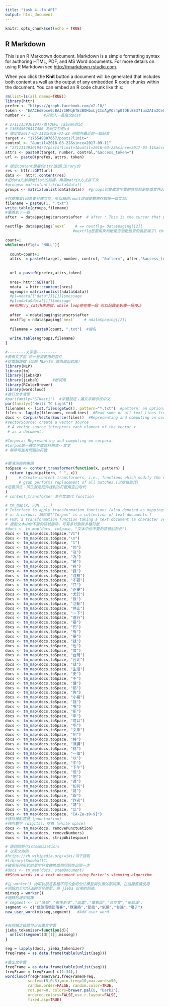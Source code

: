 ```yaml
---
title: "task 4--fb API"
output: html_document
---
```


```r
knitr::opts_chunk$set(echo = TRUE)
```

## R Markdown

This is an R Markdown document. Markdown is a simple formatting syntax for authoring HTML, PDF, and MS Word documents. For more details on using R Markdown see <http://rmarkdown.rstudio.com>.

When you click the **Knit** button a document will be generated that includes both content as well as the output of any embedded R code chunks within the document. You can embed an R code chunk like this:

```r
rm(list=ls(all.names=TRUE))
library(httr)
prefex <- "https://graph.facebook.com/v2.10/"
token <- "EAACEdEose0cBAJrIHMqETE3BQHbxLjCIoAgVQs4p0fDElBS371umZAInZCe0ZC5vDGzMvAFL73u1Oxki4ZCMm3R6xpSXFIG8IK7W03seZBla7TfKlpCLuqmWvBBLkvGbK5SkrmrNz07a5ZAMsq5OUUYjF2M7aMiGhw73F4ifSKLreaQyckzpZAic0jwBDZCIpEMZD"
number <- 1      #只爬入一篇貼文post

# 271111393019477為TOEFL Taiwan的id
# 136845026417486 為柯文哲的id
# 限定從2017-03-11到2018-03-22 時間內最近的一篇貼文
target <- "175549807657/posts?limit="
control <- "&until=2018-03-22&since=2017-09-11"
# "271111393019477/posts?limit=1&until=2018-03-22&since=2017-03-11&access_token="
attrs <- paste0(target, number, control,"&access_token=")  
url <- paste0(prefex, attrs, token)

# 限定content是屬於httr這個library的
res <- httr::GET(url)
data <-  httr::content(res)
#把data先解開他list的結構，再用matrix方式存下來
#groups= matrix(unlist(data$data))
groups <- matrix(unlist(data$data))  #groups到變成文字雲的時候就是變成文件doc了

#存成檔案(因為要分梯次存，所以藉由count這個變數來存取每一篇文章)
filename = paste0(1, ".txt")
write.table(groups,filename)
#要跳到下一頁
after  = data$paging$cursors$after  # after : This is the cursor that points to the end of the page of data that has been returned.

nextflg= data$paging$`next`    # == nextflg= data$paging[[2]]
                              #nextflg是要用來判斷是否到動態頁的最底端了( the last page of data)

count=1
while(nextflg!= "NULL"){
  
  count=count+1
  attrs  = paste0(target, number, control, "&after=", after,"&access_token=")
 
  
  url = paste0(prefex,attrs,token)
  
  nres= httr::GET(url)
  ndata  = httr::content(nres)
  ngroups= matrix(unlist(ndata$data))
  #p1=ndata[["data"]][[1]]$message
  #p1=ndata$data[[1]]$message
  ##可用try_catch來測試，while loop停在哪一段 可以記錄走到哪一段停止
  
  after  = ndata$paging$cursors$after
  nextflg = ndata$paging$`next`    # ndata$paging[[2]]
  
  filename = paste0(count, ".txt")  #檔名
  
  write.table(ngroups,filename)
}
```

```r
#--------文字雲---------
#要做文字雲 抓一些需要用的套件
#從電腦讀檔（仰賴 NLP/tm 這兩個函式庫）
library(NLP)
library(tm)
library(jiebaRD)
library(jiebaR)      #斷詞用
library(RColorBrewer)
library(wordcloud)
#進行文本清理
#par(family='STKaiti')  #字體設定；讓文字顯示成中文
par(family=("Heiti TC Light"))
filenames <- list.files(getwd(), pattern="*.txt")  #pattern: an optional regular expression. Only file names which match the regular expression will be returned.
files <- lapply(filenames, readLines)  #Read some or all text lines from a connection.
docs <- Corpus(VectorSource(files))  #Representing and computing on corpora(語料庫).
#VectorSource: create a vector source
 # A vector source interprets each element of the vector x 
 # as a document.

#Corpora: Representing and computing on corpora.
#Corpus是一種文字檔資料格式--文本
# 移除可能有問題的符號


#要清洗掉的東西
toSpace <- content_transformer(function(x, pattern) {
  return (gsub(pattern, " ", x))
}     # Create content transformers, i.e., functions which modify the content of an R objec
      # gsub performs replacement of all matches.(以空白取代)
#定義清洗：清洗就是把你找到的符號用空白取代
)
# content_transformer 為內文取代 function

# tm_map(x, FUN, ...)
# Interface to apply transformation functions (also denoted as mappings) to corpora.
# x: A corpus. 語料庫("Corpus" is a collection of text documents.)
# FUN: a transformation function taking a text document (a character vector when x is a SimpleCorpus) as input and returning a text document (a character vector of the same length as the input vector for SimpleCorpus). The function content_transformer can be used to create a wrapper to get and set the content of text documents.
# 複製文本中你不要的符號刪除，可寫多行刪除多種符號
#docs <- tm_map(docs, toSpace, "文本中你不要的符號貼於此")
docs <- tm_map(docs,toSpace,"V1")
docs <- tm_map(docs,toSpace,"\n")
docs <- tm_map(docs,toSpace, "1")
docs <- tm_map(docs,toSpace, "的")
docs <- tm_map(docs,toSpace, "及")
docs <- tm_map(docs,toSpace, "為")
docs <- tm_map(docs,toSpace, "是")
docs <- tm_map(docs,toSpace, "在")
docs <- tm_map(docs,toSpace, "我")
docs <- tm_map(docs,toSpace, "沒有")
docs <- tm_map(docs,toSpace, "不要")
docs <- tm_map(docs,toSpace, "只")
docs <- tm_map(docs,toSpace, "正要")
docs <- tm_map(docs,toSpace, "尤其")
docs <- tm_map(docs,toSpace, "做")
docs <- tm_map(docs,toSpace, "活動")
docs <- tm_map(docs,toSpace, "停止")
docs <- tm_map(docs,toSpace, "一下")
docs <- tm_map(docs,toSpace, "進行")
docs <- tm_map(docs,toSpace, "要")
docs <- tm_map(docs,toSpace, "們")
docs <- tm_map(docs,toSpace, "有")
docs <- tm_map(docs,toSpace, "要")
docs <- tm_map(docs,toSpace, "就")
docs <- tm_map(docs,toSpace, "也")
docs <- tm_map(docs,toSpace, "會")
docs <- tm_map(docs,toSpace, "台灣")
docs <- tm_map(docs,toSpace, "台北")
docs <- tm_map(docs,toSpace, "就")
docs <- tm_map(docs,toSpace, "生活")
docs <- tm_map(docs,toSpace, "更")
docs <- tm_map(docs,toSpace, "不")
docs <- tm_map(docs,toSpace, "讓")
docs <- tm_map(docs,toSpace, "都")
docs <- tm_map(docs,toSpace, "與")
docs <- tm_map(docs,toSpace, "小編")
docs <- tm_map(docs,toSpace, "就")
docs <- tm_map(docs,toSpace, "喔")
docs <- tm_map(docs,toSpace, "新")
docs <- tm_map(docs,toSpace, "年")
docs <- tm_map(docs,toSpace, "可以")
docs <- tm_map(docs,toSpace, "啊")
docs <- tm_map(docs,toSpace, "文章")
docs <- tm_map(docs,toSpace, "到")
docs <- tm_map(docs,toSpace, "將")
docs <- tm_map(docs,toSpace, "演講")
docs <- tm_map(docs,toSpace, "格")
docs <- tm_map(docs,toSpace, "一個")
docs <- tm_map(docs,toSpace, "以")
docs <- tm_map(docs,toSpace, "中")
docs <- tm_map(docs,toSpace, "下午")
docs <- tm_map(docs,toSpace, "但")
docs <- tm_map(docs,toSpace, "吧")
docs <- tm_map(docs,toSpace, "還")
docs <- tm_map(docs,toSpace, "如何")
docs <- tm_map(docs,toSpace, "將")
docs <- tm_map(docs,toSpace, "跟")
docs <- tm_map(docs,toSpace, "作者")
docs <- tm_map(docs,toSpace, "請")
docs <- tm_map(docs,toSpace, "低")
docs <- tm_map(docs,toSpace, "[A-Za-z0-9]")
#移除標點符號 (punctuation)
#移除數字 (digits)、空白 (white space)
docs <- tm_map(docs, removePunctuation)
docs <- tm_map(docs, removeNumbers)
docs <- tm_map(docs, stripWhitespace)

# 語詞詞幹化(stemmization)
# 以英文為例
#https://zh.wikipedia.org/wiki/词干提取
#library(SnowballC)
#確保任何形式的單字只會轉換成相同詞性出現一次
#docs <- tm_map(docs, stemDocument)
##Stem words in a text document using Porter's stemming algorithm

#在 worker() 內可以設定各種不同的全切分法模型與引用外部詞庫，在這裡直接使用
#預設的全切分法的混合模型，與 jieba 自帶的詞庫。
mixseg = worker()
#適時的增加詞庫
# segment <- c("陳菊","布里斯本","高雄","重劃區","合作會","後勁溪")
segment <- c("低碳環境部落客","綠建築","節能","氣候","台達","電子")
new_user_word(mixseg,segment)   #Add user word


#有詞頻之後就可以去畫文字雲
jieba_tokenizer=function(d){
  unlist(segment(d[[1]],mixseg))
}

seg = lapply(docs, jieba_tokenizer)
freqFrame = as.data.frame(table(unlist(seg)))
```

```r
#畫出文字雲
freqFrame = as.data.frame(table(unlist(seg)))
freqFrame = freqFrame[-c(1:34),]
wordcloud(freqFrame$Var1,freqFrame$Freq,
          scale=c(5,0.5),min.freq=10,max.words=50,
          random.order=FALSE, random.color=TRUE, 
          rot.per=0, colors=brewer.pal(8, "Dark2"),
          ordered.colors=FALSE,use.r.layout=FALSE,
          fixed.asp=TRUE)

```

